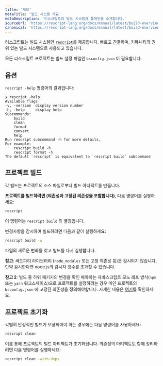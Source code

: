 ```yaml
---
title: '개요'
metaTitle: '빌드 시스템 개요'
metaDescription: '리스크립트의 빌드 시스템과 툴체인을 소개합니다.'
sourceUrl: 'https://rescript-lang.org/docs/manual/latest/build-overview'
canonical: 'https://rescript-lang.org/docs/manual/latest/build-overview'
---
```


리스크립트는 빌드 시스템인 [`rescript`](https://www.npmjs.com/package/rescript)를 제공합니다. 빠르고 간결하며, 커뮤니티의 권위 있는 빌드 시스템으로 사용되고 있습니다.

모든 리스크립트 프로젝트는 빌드 설정 파일인 `bsconfig.json` 이 필요합니다.

## 옵션

`rescript -help` 명령어의 결과입니다:

```
❯ rescript -help
Available flags
-v, -version  display version number
-h, -help     display help
Subcommands:
    build
    clean
    format
    convert
    help
Run rescript subcommand -h for more details,
For example:
    rescript build -h
    rescript format -h
The default `rescript` is equivalent to `rescript build` subcommand
```

## 프로젝트 빌드

각 빌드는 프로젝트의 소스 파일로부터 빌드 아티팩트를 만듭니다.

**프로젝트를 빌드하려면 (의존성과 고정된 의존성을 포함합니다)**, 다음 명령어를 실행하세요:

```sh
rescript
```

이 명령어는 `rescript build` 의 별칭입니다.

변경사항을 감시하여 빌드하려면 다음과 같이 실행하세요:

```sh
rescript build -w
```

파일의 새로운 변화를 찾고 빌드를 다시 실행합니다.

**참고**: 써드파티 라이브러리 (`node_modules` 또는 고정 의존성 등)은 감시되지 않습니다. 만약 감시한다면 node.js의 감시자 갯수를 초과할 수 있습니다.

**참고 2**: 빌드 중 하위 패키지의 변경을 확인 해야하는 자바스크립트 모노 레포 방식(`npm` 또는 `yarn` 워크스페이스)으로 프로젝트를 설정하려는 경우 메인 프로젝트의 `bsconfig.json` 에 고정된 의존성을 정의해야합니다. 자세한 내용은 [여기](./build-pinned-dependencies)를 확인하세요.

## 프로젝트 초기화

각별히 안정적인 빌드가 보장되어야 하는 경우에는 다음 명령어를 사용하세요:

```sh
rescript clean
```

이를 통해 프로젝트의 빌드 아티팩트가 초기화됩니다. 의존성의 아티팩트도 함께 정리하려면 다음 명령어를 실행하세요:

```sh
rescript clean -with-deps
```
